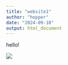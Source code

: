 ```yaml
---
title: "website1"
author: "hopper"
date: "2024-09-10"
output: html_document
---
```


hello!

![](https://static.vecteezy.com/system/resources/thumbnails/005/857/332/small_2x/funny-portrait-of-cute-corgi-dog-outdoors-free-photo.jpg)
